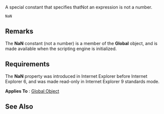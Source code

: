 A special constant that specifies thatNot an expression is not a number.

 NaN

==Remarks==
The '''NaN''' constant (not a number) is a member of the '''Global''' object, and is made available when the scripting engine is initialized.


==Requirements==
The '''NaN''' property was introduced in Internet Explorer before Internet Explorer 6, and was made read-only in Internet Explorer 9 standards mode.

'''Applies To''' : [[Objects/Global|Global Object]]


==See Also==

              

              
